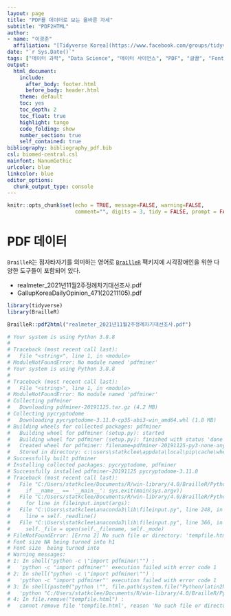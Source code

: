 ```yaml
---
layout: page
title: "PDF를 데이터로 보는 올바른 자세"
subtitle: "PDF2HTML"
author:
- name: "이광춘"
  affiliation: "[Tidyverse Korea](https://www.facebook.com/groups/tidyverse/)"
date: "`r Sys.Date()`"
tags: ["데이터 과학", "Data Science", "데이터 사이언스", "PDF", "글꼴", "Font", "폰트", "한국R컨퍼런스", "HTML"]
output:
  html_document: 
    include:
      after_body: footer.html
      before_body: header.html
    theme: default
    toc: yes
    toc_depth: 2
    toc_float: true
    highlight: tango
    code_folding: show
    number_section: true
    self_contained: true
bibliography: bibliography_pdf.bib
csl: biomed-central.csl
mainfont: NanumGothic
urlcolor: blue
linkcolor: blue
editor_options: 
  chunk_output_type: console
---
```


```r
knitr::opts_chunk$set(echo = TRUE, message=FALSE, warning=FALSE,
                      comment="", digits = 3, tidy = FALSE, prompt = FALSE, fig.align = 'center')
```




# PDF 데이터 {#pdf-data}

`BrailleR`는 점자타자기를 의미하는 영어로 [`BrailleR`](https://github.com/ajrgodfrey/BrailleR) 팩키지에 시각장애인을 위한 다양한 도구들이 포함되어 있다.

- realmeter_2021년11월2주정례차기대선조사.pdf
- GallupKoreaDailyOpinion_471(20211105).pdf


```r
library(tidyverse)
library(BrailleR)

BrailleR::pdf2html("realmeter_2021년11월2주정례차기대선조사.pdf")

# Your system is using Python 3.8.8
# 
# Traceback (most recent call last):
#   File "<string>", line 1, in <module>
# ModuleNotFoundError: No module named 'pdfminer'
# Your system is using Python 3.8.8
# 
# Traceback (most recent call last):
#   File "<string>", line 1, in <module>
# ModuleNotFoundError: No module named 'pdfminer'
# Collecting pdfminer
#   Downloading pdfminer-20191125.tar.gz (4.2 MB)
# Collecting pycryptodome
#   Downloading pycryptodome-3.11.0-cp35-abi3-win_amd64.whl (1.8 MB)
# Building wheels for collected packages: pdfminer
#   Building wheel for pdfminer (setup.py): started
#   Building wheel for pdfminer (setup.py): finished with status 'done'
#   Created wheel for pdfminer: filename=pdfminer-20191125-py3-none-any.whl size=6140113 sha256=61d6d58ab5db785d48ede1c47cffe67ff03028460a6ab97312fa6c45dcac1029
#   Stored in directory: c:\users\statkclee\appdata\local\pip\cache\wheels\1c\28\7d\f390b82bb0307deb63ff27a1474fd308ec68ee028cb9ab6283
# Successfully built pdfminer
# Installing collected packages: pycryptodome, pdfminer
# Successfully installed pdfminer-20191125 pycryptodome-3.11.0
# Traceback (most recent call last):
#   File "C:/Users/statkclee/Documents/R/win-library/4.0/BrailleR/Python/latin2html.py", line 131, in <module>
#     if __name__ == '__main__': sys.exit(main(sys.argv))
#   File "C:/Users/statkclee/Documents/R/win-library/4.0/BrailleR/Python/latin2html.py", line 126, in main
#     for line in fileinput.input(args):
#   File "C:\Users\statkclee\anaconda3\lib\fileinput.py", line 248, in __next__
#     line = self._readline()
#   File "C:\Users\statkclee\anaconda3\lib\fileinput.py", line 366, in _readline
#     self._file = open(self._filename, self._mode)
# FileNotFoundError: [Errno 2] No such file or directory: 'tempfile.html'
# Font size NA being turned into h1 
# Font size  being turned into  
# Warning messages:
# 1: In shell("python -c \"import pdfminer\"") :
#   'python -c "import pdfminer"' execution failed with error code 1
# 2: In shell("python -c \"import pdfminer\"") :
#   'python -c "import pdfminer"' execution failed with error code 1
# 3: In shell(paste0("python \"", file.path(system.file("Python/latin2html.py",  :
#   'python "C:/Users/statkclee/Documents/R/win-library/4.0/BrailleR/Python/latin2html.py" "tempfile.html" > "realmeter_2021년11월2주정례차기대선조사.html"' execution failed with error code 1
# 4: In file.remove("tempfile.html") :
#   cannot remove file 'tempfile.html', reason 'No such file or directory'
```

